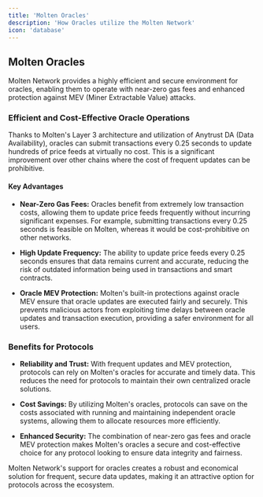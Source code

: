 ```yaml
---
title: 'Molten Oracles'
description: 'How Oracles utilize the Molten Network'
icon: 'database'
---
```


## Molten Oracles

Molten Network provides a highly efficient and secure environment for oracles, enabling them to operate with near-zero gas fees and enhanced protection against MEV (Miner Extractable Value) attacks.

### Efficient and Cost-Effective Oracle Operations

Thanks to Molten's Layer 3 architecture and utilization of Anytrust DA (Data Availability), oracles can submit transactions every 0.25 seconds to update hundreds of price feeds at virtually no cost. This is a significant improvement over other chains where the cost of frequent updates can be prohibitive.

#### Key Advantages

- **Near-Zero Gas Fees:** Oracles benefit from extremely low transaction costs, allowing them to update price feeds frequently without incurring significant expenses. For example, submitting transactions every 0.25 seconds is feasible on Molten, whereas it would be cost-prohibitive on other networks.
  
- **High Update Frequency:** The ability to update price feeds every 0.25 seconds ensures that data remains current and accurate, reducing the risk of outdated information being used in transactions and smart contracts.

- **Oracle MEV Protection:** Molten's built-in protections against oracle MEV ensure that oracle updates are executed fairly and securely. This prevents malicious actors from exploiting time delays between oracle updates and transaction execution, providing a safer environment for all users.

### Benefits for Protocols

- **Reliability and Trust:** With frequent updates and MEV protection, protocols can rely on Molten's oracles for accurate and timely data. This reduces the need for protocols to maintain their own centralized oracle solutions.
  
- **Cost Savings:** By utilizing Molten's oracles, protocols can save on the costs associated with running and maintaining independent oracle systems, allowing them to allocate resources more efficiently.

- **Enhanced Security:** The combination of near-zero gas fees and oracle MEV protection makes Molten's oracles a secure and cost-effective choice for any protocol looking to ensure data integrity and fairness.

Molten Network's support for oracles creates a robust and economical solution for frequent, secure data updates, making it an attractive option for protocols across the ecosystem.

